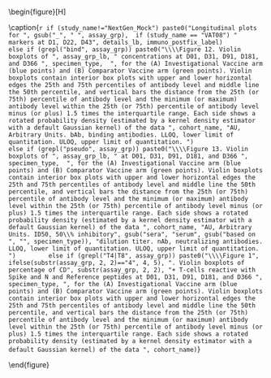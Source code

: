 \begin{figure}[H]
\center

\includegraphics[width=1\textwidth]{`r here("immuno_graphical", "output", attr(config,"config"), paste0(assay_grp, "_longitudinal", details, if (study_name == "NextGen_Mock") "_initial", ".pdf"))`}

\caption{`r if (study_name!="NextGen_Mock") paste0("Longitudinal plots for ", gsub("_", " ", assay_grp),  if (study_name == "VAT08") " markers at D1, D22, D43", details_lb, immuno_postfix_label)             else if (grepl("bind", assay_grp)) paste0("\\\\Figure 12. Violin boxplots of ", assay_grp_lb, " concentrations at D01, D31, D91, D181, and D366 ", specimen_type,  ", for the (A) Investigational Vaccine arm (blue points) and (B) Comparator Vaccine arm (green points). Violin boxplots contain interior box plots with upper and lower horizontal edges the 25th and 75th percentiles of antibody level and middle line the 50th percentile, and vertical bars the distance from the 25th (or 75th) percentile of antibody level and the minimum (or maximum) antibody level within the 25th (or 75th) percentile of antibody level minus (or plus) 1.5 times the interquartile range. Each side shows a rotated probability density (estimated by a kernel density estimator with a default Gaussian kernel) of the data ", cohort_name, "AU, Arbitrary Units. bAb, binding antibodies. LLOQ, lower limit of quantitation. ULOQ, upper limit of quantitation. ")                 else if (grepl("pseudo", assay_grp)) paste0("\\\\Figure 13. Violin boxplots of ", assay_grp_lb, " at D01, D31, D91, D181, and D366 ", specimen_type,  ", for the (A) Investigational Vaccine arm (blue points) and (B) Comparator Vaccine arm (green points). Violin boxplots contain interior box plots with upper and lower horizontal edges the 25th and 75th percentiles of antibody level and middle line the 50th percentile, and vertical bars the distance from the 25th (or 75th) percentile of antibody level and the minimum (or maximum) antibody level within the 25th (or 75th) percentile of antibody level minus (or plus) 1.5 times the interquartile range. Each side shows a rotated probability density (estimated by a kernel density estimator with a default Gaussian kernel) of the data ", cohort_name, "AU, Arbitrary Units. ID50, 50\\% inhibitory", gsub("sera", "serum", gsub("based on ", "", specimen_type)), "dilution titer. nAb, neutralizing antibodies. LLOQ, lower limit of quantitation. ULOQ, upper limit of quantitation. ")         else if (grepl("T4|T8", assay_grp)) paste0("\\\\Figure 1", ifelse(substr(assay_grp, 2, 2)=="4", 4, 5), ". Violin boxplots of percentage of CD", substr(assay_grp, 2, 2), "+ T-cells reactive with Spike and N and Reference peptides at D01, D31, D91, D181, and D366 ", specimen_type, ", for the (A) Investigational Vaccine arm (blue points) and (B) Comparator Vaccine arm (green points). Violin boxplots contain interior box plots with upper and lower horizontal edges the 25th and 75th percentiles of antibody level and middle line the 50th percentile, and vertical bars the distance from the 25th (or 75th) percentile of antibody level and the minimum (or maximum) antibody level within the 25th (or 75th) percentile of antibody level minus (or plus) 1.5 times the interquartile range. Each side shows a rotated probability density (estimated by a kernel density estimator with a default Gaussian kernel) of the data ", cohort_name)`}

\end{figure}

\hphantom{Random text to appease the latex god}

